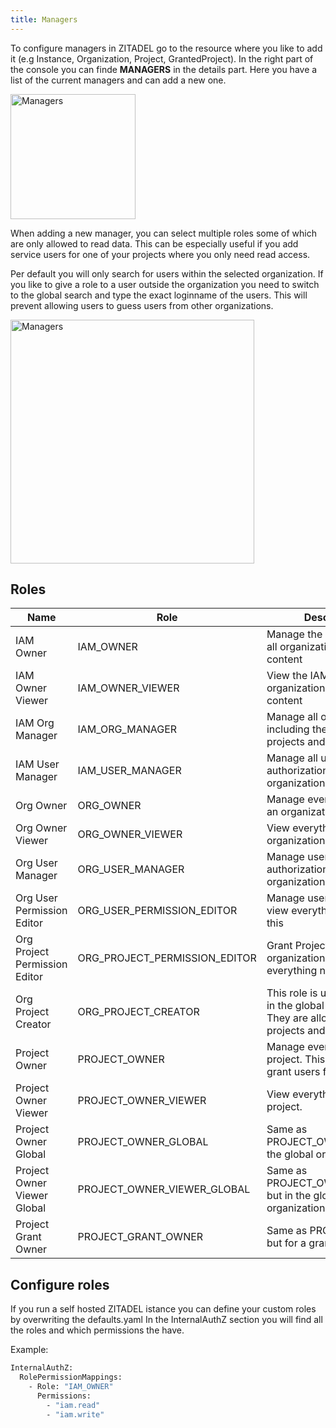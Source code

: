 ```yaml
---
title: Managers
---
```



<ManagerDescription name="ManagerDescription" />

To configure managers in ZITADEL go to the resource where you like to add it
(e.g Instance, Organization, Project, GrantedProject). In the right part of the
console you can finde **MANAGERS** in the details part. Here you have a list of
the current managers and can add a new one.

<img alt="Managers" src="/img/guides/console/managers.png" width="200px" />

When adding a new manager, you can select multiple roles some of which are only
allowed to read data. This can be especially useful if you add service users for
one of your projects where you only need read access.

Per default you will only search for users within the selected organization. If
you like to give a role to a user outside the organization you need to switch to
the global search and type the exact loginname of the users. This will prevent
allowing users to guess users from other organizations.

<img alt="Managers" src="/img/guides/console/addmanager.png" width="390px" />

## Roles

| Name                          | Role                          | Description                                                                                                  |
| ----------------------------- | ----------------------------- | ------------------------------------------------------------------------------------------------------------ |
| IAM Owner                     | IAM_OWNER                     | Manage the IAM, manage all organizations with their content                                                  |
| IAM Owner Viewer              | IAM_OWNER_VIEWER              | View the IAM and view all organizations with their content                                                   |
| IAM Org Manager               | IAM_ORG_MANAGER               | Manage all organizations including their policies, projects and users                                        |
| IAM User Manager              | IAM_USER_MANAGER              | Manage all users and their authorizations over all organizations                                             |
| Org Owner                     | ORG_OWNER                     | Manage everything within an organization                                                                     |
| Org Owner Viewer              | ORG_OWNER_VIEWER              | View everything within an organization                                                                       |
| Org User Manager              | ORG_USER_MANAGER              | Manage users and their authorizations within an organization                                                 |
| Org User Permission Editor    | ORG_USER_PERMISSION_EDITOR    | Manage user grants and view everything needed for this                                                       |
| Org Project Permission Editor | ORG_PROJECT_PERMISSION_EDITOR | Grant Projects to other organizations and view everything needed for this                                    |
| Org Project Creator           | ORG_PROJECT_CREATOR           | This role is used for users in the global organization. They are allowed to create projects and manage them. |
| Project Owner                 | PROJECT_OWNER                 | Manage everything within a project. This includes to grant users for the project.                            |
| Project Owner Viewer          | PROJECT_OWNER_VIEWER          | View everything within a project.                                                                            |
| Project Owner Global          | PROJECT_OWNER_GLOBAL          | Same as PROJECT_OWNER, but in the global organization.                                                       |
| Project Owner Viewer Global   | PROJECT_OWNER_VIEWER_GLOBAL   | Same as PROJECT_OWNER_VIEWER, but in the global organization.                                                |
| Project Grant Owner           | PROJECT_GRANT_OWNER           | Same as PROJECT_OWNER but for a granted proejct.                                                             |

## Configure roles

If you run a self hosted ZITADEL istance you can define your custom roles by
overwriting the defaults.yaml In the InternalAuthZ section you will find all the
roles and which permissions the have.

Example:

```bash
InternalAuthZ:
  RolePermissionMappings:
    - Role: "IAM_OWNER"
      Permissions:
        - "iam.read"
        - "iam.write"
```

